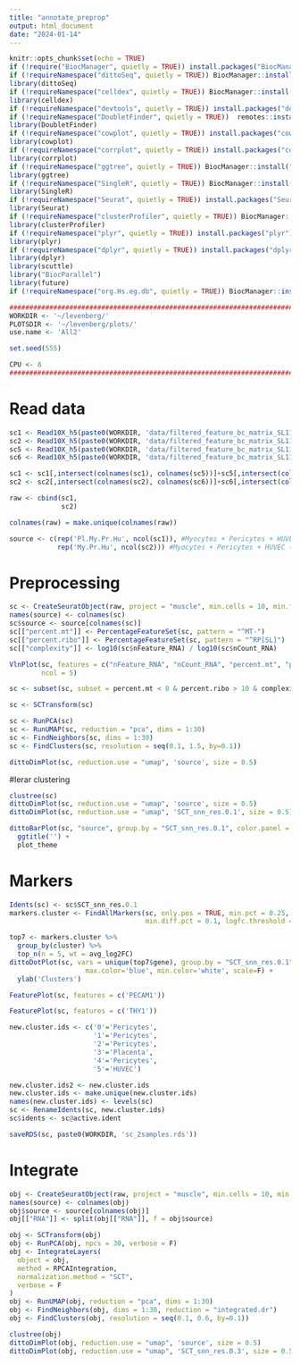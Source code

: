 ```yaml
---
title: "annotate_preprop"
output: html_document
date: "2024-01-14"
---
```


```r
knitr::opts_chunk$set(echo = TRUE)
if (!require("BiocManager", quietly = TRUE)) install.packages("BiocManager")
if (!requireNamespace("dittoSeq", quietly = TRUE)) BiocManager::install("dittoSeq")
library(dittoSeq)
if (!requireNamespace("celldex", quietly = TRUE)) BiocManager::install("celldex")
library(celldex)
if (!requireNamespace("devtools", quietly = TRUE)) install.packages("devtools")
if (!requireNamespace("DoubletFinder", quietly = TRUE))  remotes::install_github('chris-mcginnis-ucsf/DoubletFinder')
library(DoubletFinder)
if (!requireNamespace("cowplot", quietly = TRUE)) install.packages("cowplot")
library(cowplot)
if (!requireNamespace("corrplot", quietly = TRUE)) install.packages("corrplot")
library(corrplot)
if (!requireNamespace("ggtree", quietly = TRUE)) BiocManager::install("ggtree")
library(ggtree)
if (!requireNamespace("SingleR", quietly = TRUE)) BiocManager::install("SingleR")
library(SingleR)
if (!requireNamespace("Seurat", quietly = TRUE)) install.packages("Seurat")
library(Seurat)
if (!requireNamespace("clusterProfiler", quietly = TRUE)) BiocManager::install("clusterProfiler")
library(clusterProfiler)
if (!requireNamespace("plyr", quietly = TRUE)) install.packages("plyr")
library(plyr)
if (!requireNamespace("dplyr", quietly = TRUE)) install.packages("dplyr")
library(dplyr)
library(scuttle)
library("BiocParallel")
library(future)
if (!requireNamespace("org.Hs.eg.db", quietly = TRUE)) BiocManager::install("org.Hs.eg.db")
```

```r
###################################################################################
WORKDIR <- '~/levenberg/'
PLOTSDIR <- '~/levenberg/plots/'
use.name <- 'All2'

set.seed(555)

CPU <- 8
###################################################################################
```

# Read data
```r
sc1 <- Read10X_h5(paste0(WORKDIR, 'data/filtered_feature_bc_matrix_SL111_old.h5'))
sc2 <- Read10X_h5(paste0(WORKDIR, 'data/filtered_feature_bc_matrix_SL112_old.h5'))
sc5 <- Read10X_h5(paste0(WORKDIR, 'data/filtered_feature_bc_matrix_SL111.h5'))
sc6 <- Read10X_h5(paste0(WORKDIR, 'data/filtered_feature_bc_matrix_SL112.h5'))

sc1 <- sc1[,intersect(colnames(sc1), colnames(sc5))]+sc5[,intersect(colnames(sc1), colnames(sc5))]
sc2 <- sc2[,intersect(colnames(sc2), colnames(sc6))]+sc6[,intersect(colnames(sc2), colnames(sc6))]
```

```r
raw <- cbind(sc1,
             sc2)

colnames(raw) = make.unique(colnames(raw))

source <- c(rep('Pl.My.Pr.Hu', ncol(sc1)), #Myocytes + Pericytes + HUVEC + Placenta (batch1)
            rep('My.Pr.Hu', ncol(sc2))) #Myocytes + Pericytes + HUVEC (batch1)
```

# Preprocessing
```r
sc <- CreateSeuratObject(raw, project = "muscle", min.cells = 10, min.features = 200)
names(source) <- colnames(sc)
sc$source <- source[colnames(sc)]
sc[["percent.mt"]] <- PercentageFeatureSet(sc, pattern = "^MT-")
sc[["percent.ribo"]] <- PercentageFeatureSet(sc, pattern = "^RP[SL]")
sc[["complexity"]] <- log10(sc$nFeature_RNA) / log10(sc$nCount_RNA)

VlnPlot(sc, features = c("nFeature_RNA", "nCount_RNA", "percent.mt", "percent.ribo", "complexity"), 
        ncol = 5)

sc <- subset(sc, subset = percent.mt < 8 & percent.ribo > 10 & complexity > 0.8 & nFeature_RNA < 5000)

sc <- SCTransform(sc)

sc <- RunPCA(sc)
sc <- RunUMAP(sc, reduction = "pca", dims = 1:30)
sc <- FindNeighbors(sc, dims = 1:30)
sc <- FindClusters(sc, resolution = seq(0.1, 1.5, by=0.1))

dittoDimPlot(sc, reduction.use = "umap", 'source', size = 0.5) 
```

#Ierar clustering
```r
clustree(sc)
dittoDimPlot(sc, reduction.use = "umap", 'source', size = 0.5) 
dittoDimPlot(sc, reduction.use = "umap", 'SCT_snn_res.0.1', size = 0.5) 
```
```r
dittoBarPlot(sc, "source", group.by = "SCT_snn_res.0.1", color.panel = my_colors) +
  ggtitle('') +
  plot_theme 
```

# Markers
```r
Idents(sc) <- sc$SCT_snn_res.0.1
markers.cluster <- FindAllMarkers(sc, only.pos = TRUE, min.pct = 0.25,
                                  min.diff.pct = 0.1, logfc.threshold = 0.25)

top7 <- markers.cluster %>% 
  group_by(cluster) %>% 
  top_n(n = 5, wt = avg_log2FC)
dittoDotPlot(sc, vars = unique(top7$gene), group.by = "SCT_snn_res.0.1", 
                   max.color='blue', min.color='white', scale=F) +
  ylab('Clusters')
```

```r
FeaturePlot(sc, features = c('PECAM1'))
```

```r
FeaturePlot(sc, features = c('THY1'))
```

```r
new.cluster.ids <- c('0'='Pericytes',
                     '1'='Pericytes',
                     '2'='Pericytes',
                     '3'='Placenta',
                     '4'='Pericytes',
                     '5'='HUVEC')

new.cluster.ids2 <- new.cluster.ids
new.cluster.ids <- make.unique(new.cluster.ids)
names(new.cluster.ids) <- levels(sc)
sc <- RenameIdents(sc, new.cluster.ids)
sc$idents <- sc@active.ident

saveRDS(sc, paste0(WORKDIR, 'sc_2samples.rds'))
```

# Integrate
```r
obj <- CreateSeuratObject(raw, project = "muscle", min.cells = 10, min.features = 200)
names(source) <- colnames(obj)
obj$source <- source[colnames(obj)]
obj[["RNA"]] <- split(obj[["RNA"]], f = obj$source)

obj <- SCTransform(obj)
obj <- RunPCA(obj, npcs = 30, verbose = F)
obj <- IntegrateLayers(
  object = obj,
  method = RPCAIntegration,
  normalization.method = "SCT",
  verbose = F
)
obj <- RunUMAP(obj, reduction = "pca", dims = 1:30)
obj <- FindNeighbors(obj, dims = 1:30, reduction = "integrated.dr")
obj <- FindClusters(obj, resolution = seq(0.1, 0.6, by=0.1))
```
```r
clustree(obj)
dittoDimPlot(obj, reduction.use = "umap", 'source', size = 0.5) 
dittoDimPlot(obj, reduction.use = "umap", 'SCT_snn_res.0.3', size = 0.5) 
```

